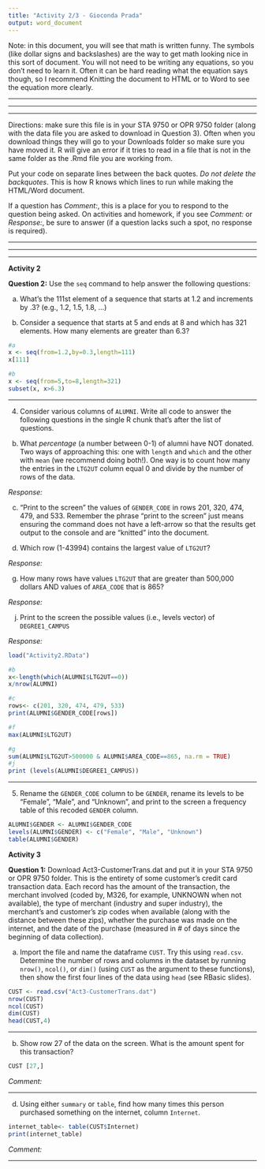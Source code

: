 ---
title: "Activity 2/3 - Gioconda Prada"
output: word_document
---

Note:  in this document, you will see that math is written funny.  The symbols (like dollar signs and backslashes) are the way to get math looking nice in this sort of document.  You will not need to be writing any equations, so you don't need to learn it.  Often it can be hard reading what the equation says though, so I recommend Knitting the document to HTML or to Word to see the equation more clearly.

**************
**************
**************

Directions:  make sure this file is in your STA 9750 or OPR 9750 folder (along with the data file you are asked to download in Question 3).  Often when you download things they will go to your Downloads folder so make sure you have moved it.  R will give an error if it tries to read in a file that is not in the same folder as the .Rmd file you are working from.  

Put your code on separate lines between the back quotes.  *Do not delete the backquotes*.  This is how R knows which lines to run while making the HTML/Word document.

If a question has *Comment:*, this is a place for you to respond to the question being asked.  On activities and homework, if you see *Comment:* or *Response:*, be sure to answer (if a question lacks such a spot, no response is required).

**************
**************
**************

**Activity 2**

**Question 2:**  Use the `seq` command to help answer the following questions:

a.  What's the 111st element of a sequence that starts at 1.2 and increments by .3?  (e.g., 1.2, 1.5, 1.8, ...)

b.  Consider a sequence that starts at 5 and ends at 8 and which has 321 elements.  How many elements are greater than 6.3?

```{r Q2}
#a 
x <- seq(from=1.2,by=0.3,length=111)
x[111]

#b
x <- seq(from=5,to=8,length=321)
subset(x, x>6.3)

```


*********************

4.  Consider various columns of  `ALUMNI`.  Write all code to answer the following questions in the single R chunk that's after the list of questions.

  b.  What *percentage* (a number between 0-1) of alumni have NOT donated.  Two ways of approaching this:  one with `length` and `which` and the other with `mean` (we recommend doing both!).  One way is to count how many the entries in the `LTG2UT` column equal 0 and divide by the number of rows of the data.  
  
  *Response:*

  c.  "Print to the screen" the values of `GENDER_CODE` in rows 201, 320, 474, 479, and 533.   Remember the phrase "print to the screen" just means ensuring the command does not have a left-arrow so that the results get output to the console and are "knitted" into the document.

  f.  Which row (1-43994) contains the largest value of `LTG2UT`?
  
  *Response:*
  
  g.  How many rows have values `LTG2UT` that are greater than 500,000 dollars AND values of `AREA_CODE` that is 865?
 
  *Response:*

  j.  Print to the screen the possible values (i.e., levels vector) of `DEGREE1_CAMPUS`

  *Response:*

```{r Q4 each part should have one line of code}
load("Activity2.RData")

#b
x<-length(which(ALUMNI$LTG2UT==0))
x/nrow(ALUMNI)

#c
rows<- c(201, 320, 474, 479, 533)
print(ALUMNI$GENDER_CODE[rows])

#f
max(ALUMNI$LTG2UT)

#g
sum(ALUMNI$LTG2UT>500000 & ALUMNI$AREA_CODE==865, na.rm = TRUE)
#j
print (levels(ALUMNI$DEGREE1_CAMPUS))
```



*********************


5.  Rename the `GENDER_CODE` column to be `GENDER`, rename its levels to be "Female", "Male", and "Unknown", and print to the screen a frequency table of this recoded `GENDER` column.

```{r Q5}
ALUMNI$GENDER <- ALUMNI$GENDER_CODE
levels(ALUMNI$GENDER) <- c("Female", "Male", "Unknown")
table(ALUMNI$GENDER)

```



**Activity 3**


**Question 1:**  Download Act3-CustomerTrans.dat and put it in your STA 9750 or OPR 9750 folder.  This is the entirety of some customer's credit card transaction data.  Each record has the amount of the transaction, the merchant involved (coded by, M326, for example, UNKNOWN when not available), the type of merchant (industry and super industry), the merchant's and customer's zip codes when available (along with the distance between these zips), whether the purchase was made on the internet, and the date of the purchase (measured in \# of days since the beginning of data collection).

a.  Import the file and name the dataframe `CUST`.  Try this using `read.csv`.    Determine the number of rows and columns in the dataset by running `nrow()`, `ncol()`, or `dim()` (using `CUST` as the argument to these functions), then show the first four lines of the data using `head` (see RBasic slides).  


```{r Q1a}
CUST <- read.csv("Act3-CustomerTrans.dat")
nrow(CUST)
ncol(CUST)
dim(CUST)
head(CUST,4)
```

**************

b.  Show row 27 of the data on the screen.  What is the amount spent for this transaction?   

```{r Q2b}
CUST [27,]
```

*Comment:* 

**************

d.  Using either `summary` or `table`, find how many times this person purchased something on the internet, column `Internet`. 

```{r Q2d}
internet_table<- table(CUST$Internet)
print(internet_table)

```

*Comment:* 

**************
